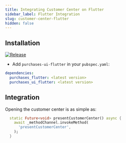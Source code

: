 ```yaml
---
title: Integrating Customer Center on Flutter
sidebar_label: Flutter Integration
slug: customer-center-flutter
hidden: false
---
```


## Installation

[![Release](https://img.shields.io/github/release/RevenueCat/purchases-flutter.svg?style=flat)](https://github.com/RevenueCat/purchases-flutter/releases)

- Add `purchases-ui-flutter` in your `pubspec.yaml`:
```yaml
dependencies:
  purchases_flutter: <latest version>
  purchases_ui_flutter: <latest version>
```

## Integration

Opening the customer center is as simple as:

```dart
  static Future<void> presentCustomerCenter() async {
    await _methodChannel.invokeMethod(
      'presentCustomerCenter',
    );
  }
```